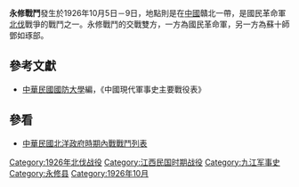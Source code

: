 {{Infobox Military Conflict|
campaign=|
image=|
caption=|
conflict=永修戰鬥|
date=1926年10月5－9日|
place=[[中國|中國]]贛北|
result=國民革命軍北伐一軍一師渡過修水時遭受蘇十師攻擊，國軍因北伐七軍兵力已撤離，於遭受攻擊後，自永修撤退|
combatant1=[[國民革命軍|國民革命軍]]一軍一師、六軍|
combatant2=蘇十師| 
commander1=[[王俊|王俊]]、[[程潛|程潛]]、[[鄧彥華|鄧彥華]] |
commander2=[[鄧如琢|鄧如琢]]|
strength1=|
strength2=|
casualties1=|
casualties2=|
}}

'''永修戰鬥'''發生於1926年10月5日－9日，地點則是在[[中國|中國]]贛北一帶，是國民革命軍[[國民革命軍北伐|北伐]]戰爭的戰鬥之一。永修戰鬥的交戰雙方，一方為國民革命軍，另一方為蘇十師鄧如琢部。
==參考文獻==
*[[中華民國|中華民國]][[國防大學_(臺灣)|國防大學]]編，《中國現代軍事史主要戰役表》
==參看==
*[[中華民國北洋政府時期內戰戰鬥列表|中華民國北洋政府時期內戰戰鬥列表]]

[[Category:1926年北伐战役|Category:1926年北伐战役]]
[[Category:江西民国时期战役|Category:江西民国时期战役]]
[[Category:九江军事史|Category:九江军事史]]
[[Category:永修县|Category:永修县]]
[[Category:1926年10月|Category:1926年10月]]